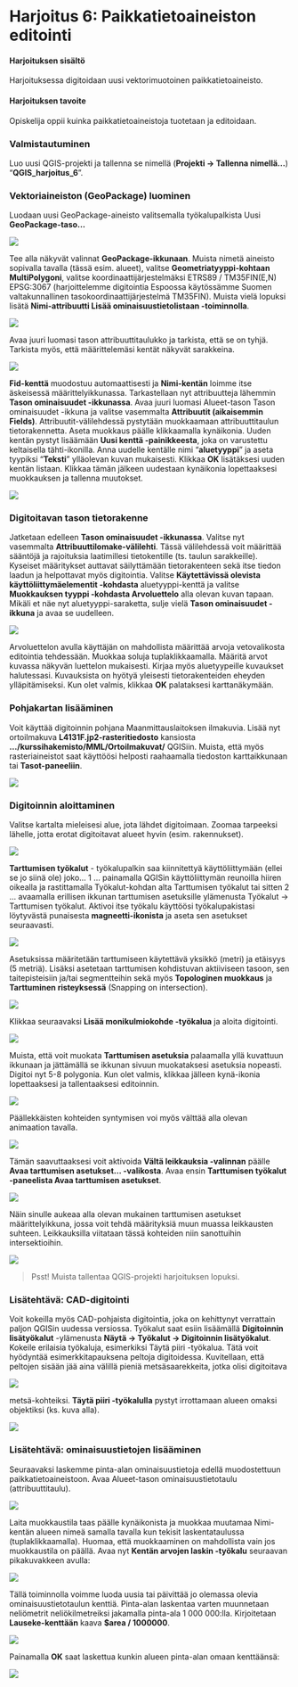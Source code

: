 # Harjoitus 6: Paikkatietoaineiston editointi

#### Harjoituksen sisältö
Harjoituksessa digitoidaan uusi vektorimuotoinen paikkatietoaineisto.

#### Harjoituksen tavoite
Opiskelija oppii kuinka paikkatietoaineistoja tuotetaan ja editoidaan.


### Valmistautuminen
Luo uusi QGIS-projekti ja tallenna se nimellä (**Projekti → Tallenna nimellä…**) “**QGIS_harjoitus_6**”.

### Vektoriaineiston (GeoPackage) luominen
Luodaan uusi GeoPackage-aineisto valitsemalla työkalupalkista Uusi **GeoPackage-taso…**

![](img/harjoitus_6/image21.png)

Tee alla näkyvät valinnat **GeoPackage-ikkunaan**. Muista nimetä aineisto sopivalla tavalla (tässä esim. alueet), valitse **Geometriatyyppi-kohtaan MultiPolygoni**, valitse koordinaattijärjestelmäksi ETRS89 / TM35FIN(E,N) EPSG:3067 (harjoittelemme digitointia Espoossa käytössämme Suomen valtakunnallinen tasokoordinaattijärjestelmä TM35FIN). Muista vielä lopuksi lisätä **Nimi-attribuutti Lisää ominaisuustietolistaan -toiminnolla**.

![](img/harjoitus_6/image14.png)

Avaa juuri luomasi tason attribuuttitaulukko ja tarkista, että se on tyhjä. Tarkista myös, että määrittelemäsi kentät näkyvät sarakkeina.

![](img/harjoitus_6/image4.png)

**Fid-kenttä** muodostuu automaattisesti ja **Nimi-kentän** loimme itse äskeisessä määrittelyikkunassa.
Tarkastellaan nyt attribuutteja lähemmin **Tason ominaisuudet -ikkunassa**. Avaa juuri luomasi Alueet-tason Tason ominaisuudet -ikkuna ja valitse vasemmalta **Attribuutit (aikaisemmin Fields)**. Attribuutit-välilehdessä pystytään muokkaamaan attribuuttitaulun tietorakennetta. Aseta muokkaus päälle klikkaamalla kynäikonia. Uuden kentän pystyt lisäämään **Uusi kenttä -painikkeesta**, joka on varustettu keltaisella tähti-ikonilla. 
Anna uudelle kentälle nimi “**aluetyyppi**” ja aseta tyypiksi “**Teksti**” ylläolevan kuvan mukaisesti. Klikkaa **OK** lisätäksesi uuden kentän listaan. Klikkaa tämän jälkeen uudestaan kynäikonia lopettaaksesi muokkauksen ja tallenna muutokset.

![](img/harjoitus_6/image1.png)

### Digitoitavan tason tietorakenne
Jatketaan edelleen **Tason ominaisuudet -ikkunassa**. Valitse nyt vasemmalta **Attribuuttilomake-välilehti**. Tässä välilehdessä voit määrittää sääntöjä ja rajoituksia laatimillesi tietokentille (ts. taulun sarakkeille). Kyseiset määritykset auttavat säilyttämään tietorakenteen sekä itse tiedon laadun ja helpottavat myös digitointia.
Valitse **Käytettävissä olevista käyttöliittymäelementit -kohdasta** aluetyyppi-kenttä ja valitse **Muokkauksen tyyppi -kohdasta Arvoluettelo** alla olevan kuvan tapaan. Mikäli et näe nyt aluetyyppi-saraketta, sulje vielä **Tason ominaisuudet -ikkuna** ja avaa se uudelleen.

![](img/harjoitus_6/image11.png)

Arvoluettelon avulla käyttäjän on mahdollista määrittää arvoja vetovalikosta editointia tehdessään. Muokkaa soluja tuplaklikkaamalla. Määritä arvot kuvassa näkyvän luettelon mukaisesti. Kirjaa myös aluetyypeille kuvaukset halutessasi. Kuvauksista on hyötyä yleisesti tietorakenteiden eheyden ylläpitämiseksi. Kun olet valmis, klikkaa **OK** palataksesi karttanäkymään. 

### Pohjakartan lisääminen
Voit käyttää digitoinnin pohjana Maanmittauslaitoksen ilmakuvia. Lisää nyt ortoilmakuva **L4131F.jp2-rasteritiedosto** kansiosta **.../kurssihakemisto/MML/Ortoilmakuvat/** QGISiin. Muista, että myös rasteriaineistot saat käyttöösi helposti raahaamalla tiedoston karttaikkunaan tai **Tasot-paneeliin**. 

![](img/harjoitus_6/image13.png)

### Digitoinnin aloittaminen
Valitse kartalta mieleisesi alue, jota lähdet digitoimaan. Zoomaa tarpeeksi lähelle, jotta erotat digitoitavat alueet hyvin (esim. rakennukset).

![](img/harjoitus_6/image3.png)

**Tarttumisen työkalut** - työkalupalkin saa kiinnitettyä käyttöliittymään (ellei se jo siinä ole) joko… 
1 … painamalla QGISin käyttöliittymän reunoilla hiiren oikealla ja rastittamalla Työkalut-kohdan alta Tarttumisen työkalut tai sitten
2 … avaamalla erillisen ikkunan tarttumisen asetuksille ylämenusta Työkalut → Tarttumisen työkalut.
Aktivoi itse työkalu käyttöösi työkalupakistasi löytyvästä punaisesta **magneetti-ikonista** ja aseta sen asetukset seuraavasti.

![](img/harjoitus_6/image9.png)

Asetuksissa määritetään tarttumiseen käytettävä yksikkö (metri) ja etäisyys (5 metriä). Lisäksi asetetaan tarttumisen kohdistuvan aktiiviseen tasoon, sen taitepisteisiin ja/tai segmentteihin sekä myös **Topologinen muokkaus** ja **Tarttuminen risteyksessä** (Snapping on intersection).

![](img/harjoitus_6/image7.png)

Klikkaa seuraavaksi **Lisää monikulmiokohde -työkalua**  ja aloita digitointi. 

![](img/harjoitus_6/image17.png)

Muista, että voit muokata **Tarttumisen asetuksia** palaamalla yllä kuvattuun ikkunaan ja jättämällä se ikkunan sivuun muokataksesi asetuksia nopeasti. Digitoi nyt 5-8 polygonia. Kun olet valmis, klikkaa jälleen kynä-ikonia lopettaaksesi ja tallentaaksesi editoinnin. 

![](img/harjoitus_6/image18.gif)

Päällekkäisten kohteiden syntymisen voi myös välttää alla olevan animaation tavalla.

![](img/harjoitus_6/image19.gif)

Tämän saavuttaaksesi voit aktivoida **Vältä leikkauksia -valinnan** päälle **Avaa tarttumisen asetukset... -valikosta**. Avaa ensin **Tarttumisen työkalut -paneelista Avaa tarttumisen asetukset**.

![](img/harjoitus_6/image12.png)

Näin sinulle aukeaa alla olevan mukainen tarttumisen asetukset määrittelyikkuna, jossa voit tehdä määrityksiä muun muassa leikkausten suhteen. Leikkauksilla viitataan tässä kohteiden niin sanottuihin intersektioihin.

![](img/harjoitus_6/image16.png)

> Psst! Muista tallentaa QGIS-projekti harjoituksen lopuksi.



### Lisätehtävä: CAD-digitointi
Voit kokeilla myös CAD-pohjaista digitointia, joka on kehittynyt verrattain paljon QGISin uudessa versiossa. Työkalut saat esiin lisäämällä **Digitoinnin lisätyökalut** -ylämenusta **Näytä → Työkalut → Digitoinnin lisätyökalut**. 
Kokeile erilaisia työkaluja, esimerkiksi Täytä piiri -työkalua. Tätä voit hyödyntää esimerkkitapauksena peltoja digitoidessa. Kuvitellaan, että peltojen sisään jää aina välillä pieniä metsäsaarekkeita, jotka olisi digitoitava 

![](img/harjoitus_6/image8.png)

metsä-kohteiksi. **Täytä piiri -työkalulla** pystyt irrottamaan alueen omaksi objektiksi (ks. kuva alla).

![](img/harjoitus_6/image2.png)

### Lisätehtävä: ominaisuustietojen lisääminen
Seuraavaksi laskemme pinta-alan ominaisuustietoja edellä muodostettuun paikkatietoaineistoon. Avaa Alueet-tason ominaisuustietotaulu (attribuuttitaulu).

![](img/harjoitus_6/image15.png)

Laita muokkaustila taas päälle kynäikonista  ja muokkaa muutamaa Nimi-kentän alueen nimeä samalla tavalla kun tekisit laskentataulussa (tuplaklikkaamalla). Huomaa, että muokkaaminen on mahdollista vain jos muokkaustila on päällä.
Avaa nyt **Kentän arvojen laskin -työkalu** seuraavan pikakuvakkeen avulla: 

![](img/harjoitus_6/image5.jpg)

Tällä toiminnolla voimme luoda uusia tai päivittää jo olemassa olevia ominaisuustietotaulun kenttiä.  Pinta-alan laskentaa varten muunnetaan neliömetrit neliökilmetreiksi jakamalla pinta-ala 1 000 000:lla. Kirjoitetaan **Lauseke-kenttään** kaava **$area / 1000000**.

![](img/harjoitus_6/image10.jpg)

Painamalla **OK** saat laskettua kunkin alueen pinta-alan omaan kenttäänsä:

![](img/harjoitus_6/image20.jpg)

